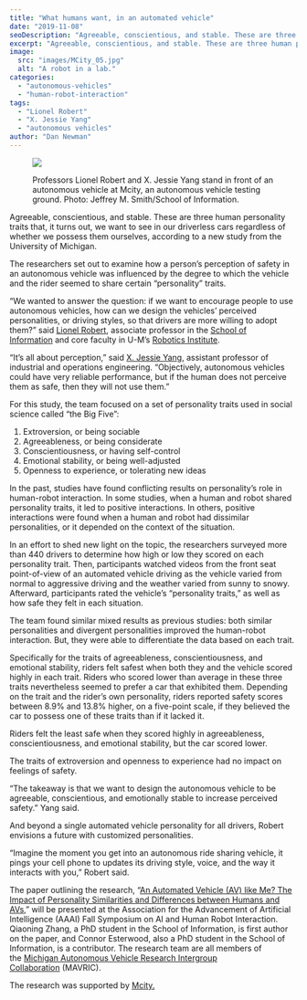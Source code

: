 ```yaml
---
title: "What humans want, in an automated vehicle"
date: "2019-11-08"
seoDescription: "Agreeable, conscientious, and stable. These are three human personality traits that, it turns out, we want to see in our driverless cars."
excerpt: "Agreeable, conscientious, and stable. These are three human personality traits that, it turns out, we want to see in our driverless cars regardless of whether we possess them ourselves, according to a new study from the University of Michigan."
image:
  src: "images/MCity_05.jpg"
  alt: "A robot in a lab."
categories:
  - "autonomous-vehicles"
  - "human-robot-interaction"
tags:
  - "Lionel Robert"
  - "X. Jessie Yang"
  - "autonomous vehicles" 
author: "Dan Newman"
---
```


<figure>

![](images/MCity_05-1024x684.jpg)

<figcaption>

Professors Lionel Robert and X. Jessie Yang stand in front of an autonomous vehicle at Mcity, an autonomous vehicle testing ground. Photo: Jeffrey M. Smith/School of Information.

</figcaption>

</figure>

Agreeable, conscientious, and stable. These are three human personality traits that, it turns out, we want to see in our driverless cars regardless of whether we possess them ourselves, according to a new study from the University of Michigan.

The researchers set out to examine how a person’s perception of safety in an autonomous vehicle was influenced by the degree to which the vehicle and the rider seemed to share certain “personality” traits.



“We wanted to answer the question: if we want to encourage people to use autonomous vehicles, how can we design the vehicles’ perceived personalities, or driving styles, so that drivers are more willing to adopt them?” said [Lionel Robert](https://2024.robotics.umich.edu/profile/lionel-robert/), associate professor in the [School of Information](https://www.si.umich.edu/) and core faculty in U-M’s [Robotics Institute](http://2024.robotics.umich.edu/).

“It’s all about perception,” said [X. Jessie Yang](https://2024.robotics.umich.edu/profile/xi-jessie-yang/), assistant professor of industrial and operations engineering. “Objectively, autonomous vehicles could have very reliable performance, but if the human does not perceive them as safe, then they will not use them.”

For this study, the team focused on a set of personality traits used in social science called “the Big Five”:

1. Extroversion, or being sociable
2. Agreeableness, or being considerate
3. Conscientiousness, or having self-control
4. Emotional stability, or being well-adjusted
5. Openness to experience, or tolerating new ideas

In the past, studies have found conflicting results on personality’s role in human-robot interaction. In some studies, when a human and robot shared personality traits, it led to positive interactions. In others, positive interactions were found when a human and robot had dissimilar personalities, or it depended on the context of the situation.

In an effort to shed new light on the topic, the researchers surveyed more than 440 drivers to determine how high or low they scored on each personality trait. Then, participants watched videos from the front seat point-of-view of an automated vehicle driving as the vehicle varied from normal to aggressive driving and the weather varied from sunny to snowy. Afterward, participants rated the vehicle’s “personality traits,” as well as how safe they felt in each situation.

The team found similar mixed results as previous studies: both similar personalities and divergent personalities improved the human-robot interaction. But, they were able to differentiate the data based on each trait.

Specifically for the traits of agreeableness, conscientiousness, and emotional stability, riders felt safest when both they and the vehicle scored highly in each trait. Riders who scored lower than average in these three traits nevertheless seemed to prefer a car that exhibited them. Depending on the trait and the rider’s own personality, riders reported safety scores between 8.9% and 13.8% higher, on a five-point scale, if they believed the car to possess one of these traits than if it lacked it.

Riders felt the least safe when they scored highly in agreeableness, conscientiousness, and emotional stability, but the car scored lower.

The traits of extroversion and openness to experience had no impact on feelings of safety.

“The takeaway is that we want to design the autonomous vehicle to be agreeable, conscientious, and emotionally stable to increase perceived safety.” Yang said.

And beyond a single automated vehicle personality for all drivers, Robert envisions a future with customized personalities.

“Imagine the moment you get into an autonomous ride sharing vehicle, it pings your cell phone to updates its driving style, voice, and the way it interacts with you,” Robert said.

The paper outlining the research, “[An Automated Vehicle (AV) like Me? The Impact of Personality Similarities and Differences between Humans and AVs,](https://arxiv.org/abs/1909.11766)” will be presented at the Association for the Advancement of Artificial Intelligence (AAAI) Fall Symposium on AI and Human Robot Interaction. Qiaoning Zhang, a PhD student in the School of Information, is first author on the paper, and Connor Esterwood, also a PhD student in the School of Information, is a contributor. The research team are all members of the [Michigan Autonomous Vehicle Research Intergroup Collaboration](https://mavric.si.umich.edu/home) (MAVRIC).

The research was supported by [Mcity.](http://mcity.umich.edu/)
